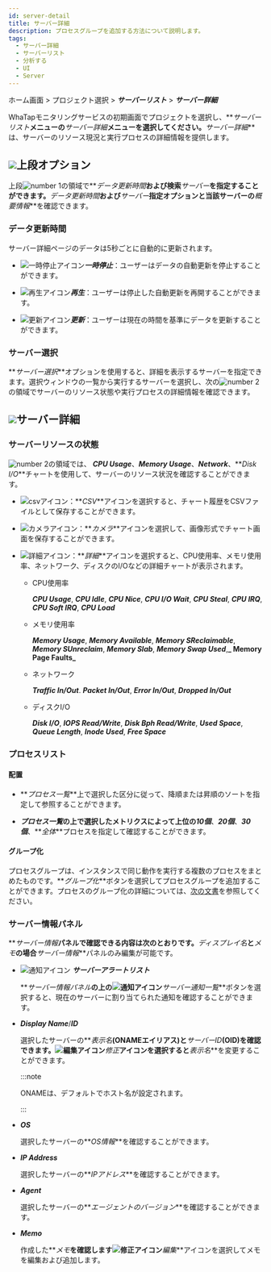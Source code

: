 ```yaml
---
id: server-detail
title: サーバー詳細
description: プロセスグループを追加する方法について説明します。
tags:
  - サーバー詳細
  - サーバーリスト
  - 分析する
  - UI
  - Server
---
```


ホーム画面 > プロジェクト選択 > **_サーバーリスト_** > **_サーバー詳細_**

WhaTapモニタリングサービスの初期画面でプロジェクトを選択し、**_サーバーリスト_**メニューの**_サーバー詳細_**メニューを選択してください。**_サーバー詳細_**は、サーバーのリソース現況と実行プロセスの詳細情報を提供します。

<ImgLang img='server-detail.png' desc='サーバー詳細'/>

## ![](/img/number-01.png)上段オプション

上段![number 1](/img/number-01.png)の領域で**_データ更新時間_**および検索**_サーバー_**を指定することができます。**_データ更新時間_**および**_サーバー_**指定オプションと当該サーバーの**_概要情報_**を確認できます。

### データ更新時間

サーバー詳細ページのデータは5秒ごとに自動的に更新されます。 

- ![一時停止アイコン](/img/ic-s-pause.svg)**_一時停止_**：ユーザーはデータの自動更新を停止することができます。 

- ![再生アイコン](/img/ic-play-grn.svg)**_再生_**：ユーザーは停止した自動更新を再開することができます。

- ![更新アイコン](/img/ic-refresh2.svg)**_更新_**：ユーザーは現在の時間を基準にデータを更新することができます。

### サーバー選択

**_サーバー選択_**オプションを使用すると、詳細を表示するサーバーを指定できます。選択ウィンドウの一覧から実行するサーバーを選択し、次の![number 2](/img/number-02.png)の領域でサーバーのリソース状態や実行プロセスの詳細情報を確認できます。

## ![](/img/number-02.png)サーバー詳細

### サーバーリソースの状態

![number 2](/img/number-02.png)の領域では、 **_CPU Usage_**、**_Memory Usage_**、**_Network_**、**_Disk I/O_**チャートを使用して、サーバーのリソース状況を確認することができます。

- ![csvアイコン](/img/ic-csv-download.svg)：**_CSV_**アイコンを選択すると、チャート履歴をCSVファイルとして保存することができます。

- ![カメラアイコン](/img/ic-camera.svg)：**_カメラ_**アイコンを選択して、画像形式でチャート画面を保存することができます。

- ![詳細アイコン](/img/ic-zoom-in.svg)：**_詳細_**アイコンを選択すると、CPU使用率、メモリ使用率、ネットワーク、ディスクのI/Oなどの詳細チャートが表示されます。

  - CPU使用率

    **_CPU Usage_**, **_CPU Idle_**, **_CPU Nice_**, **_CPU I/O Wait_**, **_CPU Steal_**, **_CPU IRQ_**, **_CPU Soft IRQ_**, **_CPU Load_**

  - メモリ使用率

    **_Memory Usage_**, **_Memory Available_**, **_Memory SReclaimable_**, **_Memory SUnreclaim_**, **_Memory Slab_**, **_Memory Swap Used_**,**_ Memory Page Faults_**

  - ネットワーク

    **_Traffic In/Out_**. **_Packet In/Out_**, **_Error In/Out_**, **_Dropped In/Out_**

  - ディスクI/O

    **_Disk I/O_**, **_IOPS Read/Write_**, **_Disk Bph Read/Write_**, **_Used Space_**, **_Queue Length_**, **_Inode Used_**, **_Free Space_**

### プロセスリスト

#### 配置

- **_プロセス一覧_**上で選択した区分に従って、降順または昇順のソートを指定して参照することができます。 

- **_プロセス一覧_**の上で選択したメトリクスによって上位の**_10個_**、**_20個_**、**_30個_**、**_全体_**プロセスを指定して確認することができます。 

#### グループ化

プロセスグループは、インスタンスで同じ動作を実行する複数のプロセスをまとめたものです。**_グループ化_**ボタンを選択してプロセスグループを追加することができます。プロセスのグループ化の詳細については、[次の文書](server-detail-process-group)を参照してください。

### サーバー情報パネル

**_サーバー情報_**パネルで確認できる内容は次のとおりです。**_ディスプレイ名_**と**_メモ_**の場合**_サーバー情報_**パネルのみ編集が可能です。

- ![通知アイコン](/img/ic-alert.svg) **_サーバーアラートリスト_**

  **_サーバー情報パネル_**の上の![通知アイコン](/img/ic-alert.svg)**_サーバー通知一覧_**ボタンを選択すると、現在のサーバーに割り当てられた通知を確認することができます。

- **_Display Name_**/**_ID_**

  選択したサーバーの**_表示名_**(ONAMEエイリアス)と**_サーバーID_**(OID)を確認できます。![編集アイコン](/img/ic-edit.svg)**_修正_**アイコンを選択すると**_表示名_**を変更することができます。 

  :::note

  ONAMEは、デフォルトでホスト名が設定されます。 

  :::

- **_OS_**

  選択したサーバーの**_OS情報_**を確認することができます。

- **_IP Address_**

  選択したサーバーの**_IPアドレス_**を確認することができます。

- **_Agent_**

  選択したサーバーの**_エージェントのバージョン_**を確認することができます。

- **_Memo_**

  作成した**_メモ_**を確認します![修正アイコン](/img/ic-edit.svg)**_編集_**アイコンを選択してメモを編集および追加します。

<!-- 

갱신 시간 이미지 

<div style={{textAlign: 'center'}}>

![sc](/img/server-detail-data.png)

</div>

-->
